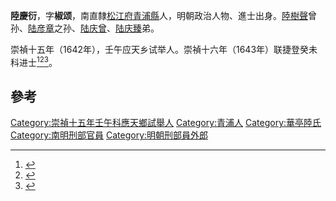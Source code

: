 '''陸慶衍'''，字'''椒颂'''，南直隸[[松江府|松江府]][[青浦縣|青浦縣]]人，明朝政治人物、進士出身。[[陸樹聲|陸樹聲]]曾孙、[[陆彦章|陆彦章]]之孙、[[陆庆曾|陆庆曾]]、[[陆庆臻|陆庆臻]]弟。

崇禎十五年（1642年），壬午应天乡试举人。崇禎十六年（1643年）联捷登癸未科进士<ref name="吴仁安1997">{{cite book|author=吴仁安|title=明清时期上海地区的著姓望族|url=http://books.google.com/books?id=MJF6AAAAIAAJ|year=1997|publisher=上海人民出版社|isbn=978-7-208-02476-2|page=194}}</ref><ref name="朱丽霞2006">{{cite book|author=朱丽霞|title=清代松江府望族与文学研究|url=http://books.google.com/books?id=nFR5AAAAIAAJ|year=2006|publisher=上海古籍出版社|isbn=978-7-5325-4502-5|page=61}}</ref><ref>{{cite book|title=中囯历代秘书集成|url=http://books.google.com/books?id=ow_lAAAAMAAJ|year=2001|publisher=內蒙古人民出版社|page=6961}}</ref>。

==參考==
{{reflist}}

{{明朝人物小作品}}
{{崇禎十六年癸未科殿試金榜}}
{{DEFAULTSORT:Lu陸}}
[[Category:崇禎十五年壬午科應天鄉試舉人|Category:崇禎十五年壬午科應天鄉試舉人]]
[[Category:青浦人|Category:青浦人]]
[[Category:華亭陸氏|Category:華亭陸氏]]
[[Category:南明刑部官員|Category:南明刑部官員]]
[[Category:明朝刑部員外郎|Category:明朝刑部員外郎]]